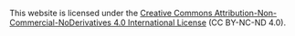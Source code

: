 
This website is licensed under the [Creative Commons Attribution-Non-Commercial-NoDerivatives 4.0 International License](https://creativecommons.org/licenses/by-nc-nd/4.0/) (CC BY-NC-ND 4.0).
